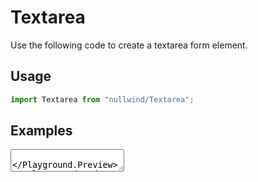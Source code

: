 
<Meta title="Textarea" description="Use the following code to create a textarea form element." />

# Textarea

Use the following code to create a textarea form element.

## Usage

```jsx
import Textarea from "nullwind/Textarea";
```

## Examples

<Playground title="Default">
  <Playground.Preview>
    <Textarea />
  </Playground.Preview>
  <Playground.Code>
    ```jsx
    <Textarea />
    ```
  </Playground.Code>
</Playground>

<Playground title="With label">
  <Playground.Preview>
    <Textarea label="Email" required />
  </Playground.Preview>
  <Playground.Code>
    ```jsx
    <Textarea label="Email" required />
    ```
  </Playground.Code>
</Playground>

<Playground title="With corner">
  <Playground.Preview>
    <Textarea label="Email" corner="This is a corner" />
  </Playground.Preview>
  <Playground.Code>
    ```jsx
    <Textarea label="Email" corner="This is a corner" />
    ```
  </Playground.Code>
</Playground>

<Playground title="With help text">
  <Playground.Preview>
    <Textarea label="Email" helper="This a help message" />
  </Playground.Preview>
  <Playground.Code>
    ```jsx
    <Textarea label="Email" helper="This a help message" />
    ```
  </Playground.Code>
</Playground>

<Playground title="With validation error">
  <Playground.Preview>
    <Textarea label="Email" error="This a error message" />
  </Playground.Preview>
  <Playground.Code>
    ```jsx
    <Textarea label="Email" error="This a error message" />
    ```
  </Playground.Code>
</Playground>

<Playground title="Disabled">
  <Playground.Preview>
    <Textarea label="Email" disabled />
  </Playground.Preview>
  <Playground.Code>
    ```jsx
    <Textarea label="Email" disabled />
    ```
  </Playground.Code>
</Playground>
